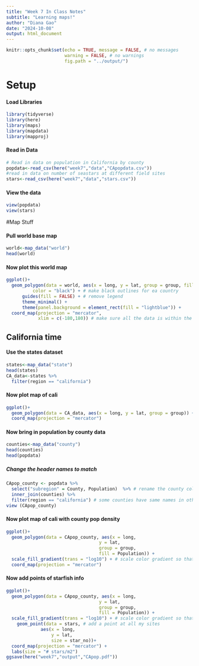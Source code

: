 ```yaml
---
title: "Week 7 In Class Notes"
subtitle: "Learning maps!"
author: "Diana Gao"
date: "2024-10-08"
output: html_document
---
```


```r
knitr::opts_chunk$set(echo = TRUE, message = FALSE, # no messages
                      warning = FALSE, # no warnings
                      fig.path = "../output/")
```

# Setup

#### Load Libraries

```r
library(tidyverse)
library(here)
library(maps)
library(mapdata)
library(mapproj)
```

#### Read in Data

```r
# Read in data on population in California by county
popdata<-read_csv(here("week7","data","CApopdata.csv"))
#read in data on number of seastars at different field sites
stars<-read_csv(here("week7","data","stars.csv"))
```

#### View the data 
```r
view(popdata)
view(stars)
```

#Map Stuff

#### Pull world base map
```r
world<-map_data("world")
head(world)
```

#### Now plot this world map
```r
ggplot()+
  geom_polygon(data = world, aes(x = long, y = lat, group = group, fill = region),# change fill color by 
          color = "black") + # make black outlines for ea country
      guides(fill = FALSE) + # remove legend
      theme_minimal() + 
      theme(panel.background = element_rect(fill = "lightblue")) + 
  coord_map(projection = "mercator",
            xlim = c(-180,180)) # make sure all the data is within the map properly :) 
```
## California time

#### Use the states dataset
``` r
states<-map_data("state")
head(states)
CA_data<-states %>%
  filter(region == "california")
```

#### Now plot map of cali
```r
ggplot()+
  geom_polygon(data = CA_data, aes(x = long, y = lat, group = group)) +
  coord_map(projection = "mercator")
```

#### Now bring in population by county data
```r
counties<-map_data("county")
head(counties)
head(popdata)
```
##### Change the header names to match 
```r
CApop_county <- popdata %>%
  select("subregion" = County, Population)  %>% # rename the county col
  inner_join(counties) %>%
  filter(region == "california") # some counties have same names in other states
view (CApop_county)
```

#### Now plot map of cali with county pop density
```r
ggplot()+
  geom_polygon(data = CApop_county, aes(x = long, 
                                   y = lat, 
                                   group = group, 
                                   fill = Population)) +
  scale_fill_gradient(trans = "log10") + # scale color gradient so that you can actually see counties besides LA 
  coord_map(projection = "mercator")
```

#### Now add points of starfish info
```r
ggplot()+
  geom_polygon(data = CApop_county, aes(x = long, 
                                   y = lat, 
                                   group = group, 
                                   fill = Population)) +
  scale_fill_gradient(trans = "log10") + # scale color gradient so that you can actually see counties besides LA 
    geom_point(data = stars, # add a point at all my sites
             aes(x = long,
                 y = lat,
                 size = star_no))+
  coord_map(projection = "mercator") + 
  labs(size = "# stars/m2") 
ggsave(here("week7","output","CApop.pdf"))

```
